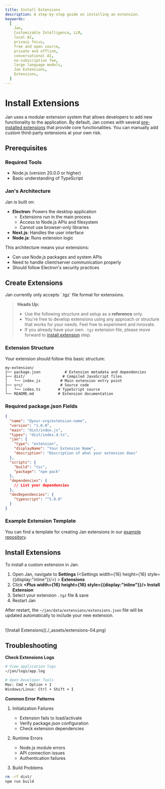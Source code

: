 ```yaml
---
title: Install Extensions
description: A step-by-step guide on installing an extension.
keywords:
  [
    Jan,
    Customizable Intelligence, LLM,
    local AI,
    privacy focus,
    free and open source,
    private and offline,
    conversational AI,
    no-subscription fee,
    large language models,
    Jan Extensions,
    Extensions,
  ]
---
```




# Install Extensions

Jan uses a modular extension system that allows developers to add new functionality to the application. By default, Jan comes with several [pre-installed extensions](/docs/extensions#core-extensions) that provide core functionalities. You can manually add custom third-party extensions at your own risk.

## Prerequisites

### Required Tools
- Node.js (version 20.0.0 or higher)
- Basic understanding of TypeScript

### Jan's Architecture
Jan is built on:
- **Electron**: Powers the desktop application
  - Extensions run in the main process
  - Access to Node.js APIs and filesystem
  - Cannot use browser-only libraries
- **Next.js**: Handles the user interface
- **Node.js**: Runs extension logic

This architecture means your extensions:
- Can use Node.js packages and system APIs
- Need to handle client/server communication properly
- Should follow Electron's security practices

## Create Extensions

<Callout type="info">
Jan currently only accepts `.tgz` file format for extensions.
</Callout>

> **Heads Up:**
> - Use the following structure and setup as a **reference** only.
> - You're free to develop extensions using any approach or structure that works for your needs. Feel free to experiment and innovate.
> - If you already have your own `.tgz` extension file, please move forward to [install extension](/docs/install-extensions#install-extensions) step. 

### Extension Structure
Your extension should follow this basic structure:

```
my-extension/
├── package.json           # Extension metadata and dependencies
├── dist/                 # Compiled JavaScript files
│   └── index.js         # Main extension entry point
├── src/                 # Source code
│   └── index.ts        # TypeScript source
└── README.md           # Extension documentation
```

### Required package.json Fields
```json
{
  "name": "@your-org/extension-name",
  "version": "1.0.0",
  "main": "dist/index.js",
  "types": "dist/index.d.ts",
  "jan": {
    "type": "extension",
    "displayName": "Your Extension Name",
    "description": "Description of what your extension does"
  },
  "scripts": {
    "build": "tsc",
    "package": "npm pack"
  },
  "dependencies": {
    // List your dependencies
  },
  "devDependencies": {
    "typescript": "^5.0.0"
  }
}
```

### Example Extension Template

You can find a template for creating Jan extensions in our [example repository](https://github.com/menloresearch/extension-template).
## Install Extensions 

To install a custom extension in Jan:

1. Open Jan, navigate to **Settings** (<Settings width={16} height={16} style={{display:"inline"}}/>) > **Extensions**
2. Click **<Plus width={16} height={16} style={{display:"inline"}}/> Install Extension**
3. Select your extension `.tgz` file & save
4. Restart Jan

After restart, the `~/jan/data/extensions/extensions.json` file will be updated automatically to include your new extension.

<br/>
![Install Extensions](./_assets/extensions-04.png)
<br/>

## Troubleshooting
**Check Extensions Logs**

```bash
# View application logs
~/jan/logs/app.log

# Open Developer Tools
Mac: Cmd + Option + I
Windows/Linux: Ctrl + Shift + I
```
**Common Error Patterns**

1. Initialization Failures
   - Extension fails to load/activate
   - Verify package.json configuration
   - Check extension dependencies

2. Runtime Errors
   - Node.js module errors
   - API connection issues
   - Authentication failures

3. Build Problems
```bash
rm -rf dist/
npm run build
```

